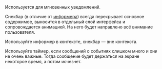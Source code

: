 
Используется для мгновенных уведомлений.

Снекбар (в отличие от [информера](##LIBS.STAND/stand:uikit-components-informer-stable))
всегда перекрывает основное содержимое, выносится в отдельный слой интерфейса
и сопровождается анимацией. На него будет направлено всё внимание пользователя.

Используйте информер в контексте, снекбар — вне контекста.

Используйте таймер, если сообщений о событиях слишком много и они не очень важные.
Тогда сообщение будет держаться на экране некоторое время, а потом исчезнет.

<SnackBarExampleSimple />
